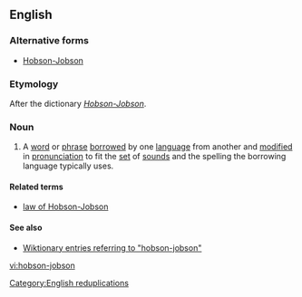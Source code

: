 ==English==
{{wikipedia|Hobson-Jobson}}

===Alternative forms===
* [[Hobson-Jobson]]

===Etymology===
After the dictionary [[w:Hobson-Jobson|''Hobson-Jobson'']].

===Noun===
{{en-noun|s}}

# A [[word]] or [[phrase]] [[borrow]]ed by one [[language]] from another and [[modify|modified]] in [[pronunciation]] to fit the [[set]] of [[sound]]s and the spelling the borrowing language typically uses.

====Related terms====
* [[law of Hobson-Jobson]]

====See also====
* [http://en.wiktionary.org/w/index.php?title=Special%3ASearch&redirs=0&search=hobson-jobson&fulltext=Search&ns0=1&ns100=1&title=Special%3ASearch&advanced=1&fulltext=Advanced+search Wiktionary entries referring to "hobson-jobson"]

[[Category:English reduplications]]

[[vi:hobson-jobson]]
